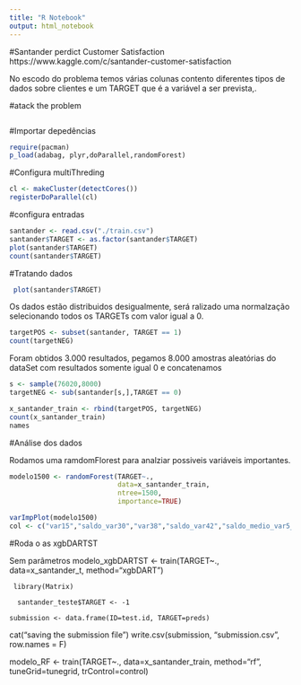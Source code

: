 ```yaml
---
title: "R Notebook"
output: html_notebook
---
```


#Santander perdict Customer Satisfaction
https://www.kaggle.com/c/santander-customer-satisfaction

No escodo do problema temos várias colunas contento diferentes tipos de dados sobre clientes e um TARGET
que é a variável a ser prevista,.


#atack the problem
```r

```

#Importar depedências
```r
require(pacman)
p_load(adabag, plyr,doParallel,randomForest)
```

#Configura multiThreding
```r
cl <- makeCluster(detectCores())
registerDoParallel(cl)
```

#configura entradas
```r
santander <- read.csv("./train.csv")
santander$TARGET <- as.factor(santander$TARGET) 
plot(santander$TARGET)
count(santander$TARGET)
```


#Tratando dados
```r
 plot(santander$TARGET)
```

Os dados estão distribuidos desigualmente, será ralizado uma normalzação
selecionando todos os TARGETs com valor igual a 0.

```r
targetPOS <- subset(santander, TARGET == 1)
count(targetNEG)
```

Foram obtidos 3.000 resultados, pegamos 8.000 amostras aleatórias do dataSet com resultados somente igual 0 e concatenamos 
```r
s <- sample(76020,8000) 
targetNEG <- sub(santander[s,],TARGET == 0)

x_santander_train <- rbind(targetPOS, targetNEG)
count(x_santander_train)
names
```

#Análise dos dados

Rodamos uma ramdomFlorest para analziar possiveis variáveis importantes.
```r

modelo1500 <- randomForest(TARGET~.,               
                           data=x_santander_train,
                           ntree=1500,
                           importance=TRUE)

varImpPlot(modelo1500)
col <- c("var15","saldo_var30","var38","saldo_var42","saldo_medio_var5_hace2","saldo_medio_var5_ult3","saldo_medio_var5_ult1","saldo_var5","saldo_medio_var5_hace3","num_meses_var5_ult3","num_var45_ult3","num_var35","num_var30","num_var4","num_var22_ult3","ind_var30","num_var45_hace3","num_var45_hace2","var36","num_med_var45_ult3","num_var45_ult1","num_var5","num_var42","num_var22_hace2","num_var22_hace3","num_var22_ult1","imp_op_var39_ult1","ind_var5","imp_op_var41_ult1")
```

#Roda o as xgbDARTST

Sem parâmetros
modelo_xgbDARTST <- train(TARGET~.,
                         data=x_santander_t,
                         method="xgbDART")
                         
                         
     library(Matrix)
                         
      santander_teste$TARGET <- -1
                         
    submission <- data.frame(ID=test.id, TARGET=preds)
  cat("saving the submission file\n")
  write.csv(submission, "submission.csv", row.names = F)

 modelo_RF <- train(TARGET~.,
                        data=x_santander_train,
                        method="rf",
                        tuneGrid=tunegrid,
                        trControl=control)
 
 